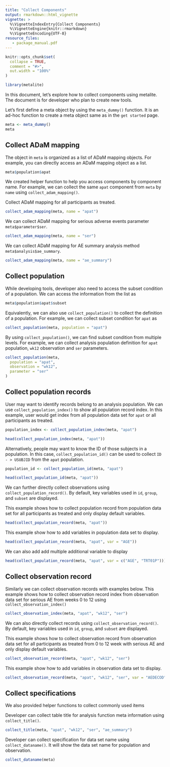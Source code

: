 ```yaml
---
title: "Collect Components"
output: rmarkdown::html_vignette
vignette: >
  %\VignetteIndexEntry{Collect Components}
  %\VignetteEngine{knitr::rmarkdown}
  %\VignetteEncoding{UTF-8}
resource_files:
   - package_manual.pdf
---
```


```r
knitr::opts_chunk$set(
  collapse = TRUE,
  comment = "#>",
  out.width = "100%"
)
```

```r
library(metalite)
```


In this document, let's explore how to collect components using metalite.
The document is for developer who plan to create new tools.

Let's first define a meta object by using the `meta_dummy()` function.
It is an ad-hoc function to create a meta object same as in the `get started` page.

```r
meta <- meta_dummy()
meta
```

## Collect ADaM mapping

The object in `meta` is organized as a list of ADaM mapping objects.
For example, you can directly access an ADaM mapping object as a list.

```r
meta$population$apat
```

We created helper function to help you access components by component name.
For example, we can collect the same `apat` component
from `meta` by `name` using `collect_adam_mapping()`.

Collect ADaM mapping for all participants as treated.

```r
collect_adam_mapping(meta, name = "apat")
```

We can collect ADaM mapping
for serious adverse events parameter `meta$parameter$ser`.

```r
collect_adam_mapping(meta, name = "ser")
```

We can collect ADaM mapping for AE summary analysis method `meta$analysis$ae_summary`.

```r
collect_adam_mapping(meta, name = "ae_summary")
```

## Collect population

While developing tools, developer also need to access the subset condition of a population.
We can access the information from the list as

```r
meta$population$apat$subset
```

Equivalently, we can also use  `collect_population()` to collect the definition of a population.
For example, we can collect subset condition for `apat` as

```r
collect_population(meta, population = "apat")
```

By using `collect_population()`, we can find subset condition from multiple levels.
For example, we can collect analysis population definition for
`apat` population, `wk12` observation and `ser` parameters.

```r
collect_population(meta,
  population = "apat",
  observation = "wk12",
  parameter = "ser"
)
```

## Collect population records

User may want to identify records belong to an analysis population.
We can use `collect_population_index()` to show all population record index.
In this example, user would get index from all population data set for `apat` or all participants as treated.

```r
population_index <- collect_population_index(meta, "apat")
```

```r
head(collect_population_index(meta, "apat"))
```

Alternatively, people may want to know the ID of those subjects in a population.
In this case, `collect_population_id()` can be used to collect `ID - > USUBJID`
from the `apat` population.

```r
population_id <- collect_population_id(meta, "apat")
```

```r
head(collect_population_id(meta, "apat"))
```

We can further directly collect observations using `collect_population_record()`.
 By default, key variables used in `id`, `group`, and `subset` are displayed.

This example shows how to collect population record from population data set for
all participants as treated and only display default variables.

```r
head(collect_population_record(meta, "apat"))
```

This example show how to add variables in population data set to display.

```r
head(collect_population_record(meta, "apat", var = "AGE"))
```

We can also add add multiple additional variable to display

```r
head(collect_population_record(meta, "apat", var = c("AGE", "TRT01P")))
```

## Collect observation record

Similarly we can collect observation records with examples below.
This example shows how to collect observation record index
from observation data set for serious AE from weeks 0 to 12 using `collect_observation_index()`

```r
collect_observation_index(meta, "apat", "wk12", "ser")
```

We can also directly collect records using `collect_observation_record()`.
By default, key variables used in `id`, `group`, and `subset` are displayed.

This example shows how to collect observation record from observation data set
for all participants as treated from 0 to 12 week with serious AE and only display default variables.

```r
collect_observation_record(meta, "apat", "wk12", "ser")
```

This example show how to add variables in observation data set to display.

```r
collect_observation_record(meta, "apat", "wk12", "ser", var = "AEDECOD")
```

## Collect specifications

We also provided helper functions to collect commonly used items

Developer can collect table title for analysis function meta information using `collect_title()`.

```r
collect_title(meta, "apat", "wk12", "ser", "ae_summary")
```

Developer can collect specification for data set name using `collect_dataname()`.
It will show the data set name for population and observation.

```r
collect_dataname(meta)
```
